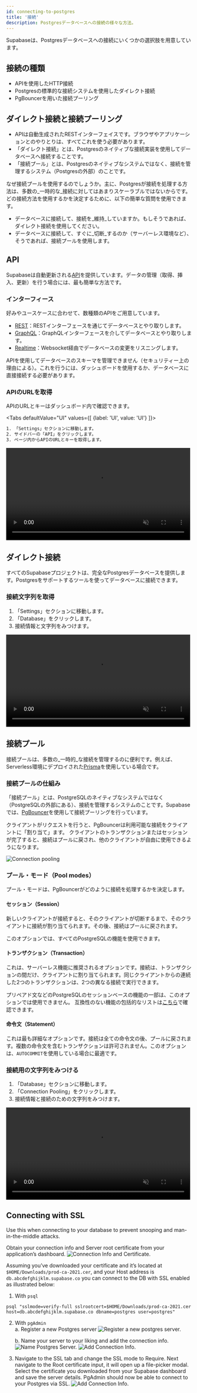 ```yaml
---
id: connecting-to-postgres
title: '接続'
description: Postgresデータベースへの接続の様々な方法。
---
```


Supabaseは、Postgresデータベースへの接続にいくつかの選択肢を用意しています。

## 接続の種類

- APIを使用したHTTP接続
- Postgresの標準的な接続システムを使用したダイレクト接続
- PgBouncerを用いた接続プーリング

## ダイレクト接続と接続プーリング

- APIは自動生成されたRESTインターフェイスです。ブラウザやアプリケーションとのやりとりは、すべてこれを使う必要があります。
- 「ダイレクト接続」とは、Postgresのネイティブな接続実装を使用してデータベースへ接続することです。
- 「接続プール」とは、Postgresのネイティブなシステムではなく、接続を管理するシステム（Postgresの外部）のことです。

なぜ接続プールを使用するのでしょうか。主に、Postgresが接続を処理する方法は、多数の_一時的な_接続に対してはあまりスケーラブルではないからです。
どの接続方法を使用するかを決定するために、以下の簡単な質問を使用できます。

- データベースに接続して、接続を_維持_していますか。もしそうであれば、ダイレクト接続を使用してください。
- データベースに接続して、すぐに_切断_するのか（サーバーレス環境など）、そうであれば、接続プールを使用します。

## API

Supabaseは自動更新される[API](/docs/guides/api)を提供しています。データの管理（取得、挿入、更新）を行う場合には、最も簡単な方法です。

### インターフィース 

好みやユースケースに合わせて、数種類のAPIをご用意しています。

- [REST](/docs/guides/api#rest-api)：RESTインターフェースを通じてデータベースとやり取りします。
- [GraphQL](/docs/guides/api#graphql-api)：GraphQLインターフェースを介してデータベースとやり取りします。
- [Realtime](/docs/guides/api#realtime-api)：Websocket経由でデータベースの変更をリスニングします。

APIを使用してデータベースのスキーマを管理できません（セキュリティー上の理由による）。これを行うには、ダッシュボードを使用するか、データベースに直接接続する必要があります。

### APIのURLを取得

APIのURLとキーはダッシュボード内で確認できます。

<Tabs
defaultValue="UI"
values={[
  {label: 'UI', value: 'UI'}
]}>
<TabItem value="UI">

```sh
1. 「Settings」セクションに移動します。
2. サイドバーの「API」をクリックします。
3. ページ内からAPIのURLとキーを取得します。
```

<video width="99%" muted playsInline controls="true">
  <source src="/docs/videos/api/api-url-and-key.mp4" type="video/mp4" muted playsInline />
</video>

</TabItem>
</Tabs>

## ダイレクト接続

すべてのSupabaseプロジェクトは、完全なPostgresデータベースを提供します。Postgresをサポートするツールを使ってデータベースに接続できます。

### 接続文字列を取得

1. 「Settings」セクションに移動します。
2. 「Database」をクリックします。
3. 接続情報と文字列をみつけます。

<video width="99%" muted playsInline controls="true">
  <source src="/docs/videos/postgres-connection.mp4" type="video/mp4" muted playsInline />
</video>

## 接続プール

接続プールは、多数の_一時的_な接続を管理するのに便利です。例えば、Serverless環境にデプロイされた[Prisma](/docs/guides/integrations/prisma)を使用している場合です。

### 接続プールの仕組み

「接続プール」とは、PostgreSQLのネイティブなシステムではなく（PostgreSQLの外部にある）、接続を管理するシステムのことです。Supabaseでは、[PgBouncer](https://www.pgbouncer.org/)を使用して接続プーリングを行っています。

クライアントがリクエストを行うと、PgBouncerは利用可能な接続をクライアントに「割り当て」ます。
クライアントのトランザクションまたはセッションが完了すると、接続はプールに戻され、他のクライアントが自由に使用できるようになります。

![Connection pooling](/img/guides/database/connection-pool.png)

### プール・モード（Pool modes）

プール・モードは、PgBouncerがどのように接続を処理するかを決定します。

#### セッション（Session）

新しいクライアントが接続すると、そのクライアントが切断するまで、そのクライアントに接続が割り当てられます。その後、接続はプールに戻されます。

このオプションでは、すべてのPostgreSQLの機能を使用できます。

#### トランザクション（Transaction）

これは、サーバーレス機能に推奨されるオプションです。接続は、トランザクションの間だけ、クライアントに割り当てられます。同じクライアントからの連続した2つのトランザクションは、2つの異なる接続で実行できます。

プリペアド文などのPostgreSQLのセッションベースの機能の一部は、このオプションでは使用できません。
互換性のない機能の包括的なリストは[こちら](https://www.pgbouncer.org/features.html)で確認できます。

#### 命令文（Statement）

これは最も詳細なオプションです。接続は全ての命令文の後、プールに戻されます。複数の命令文を含むトランザクションは許可されません。このオプションは、`AUTOCOMMIT`を使用している場合に最適です。

### 接続用の文字列をみつける

1. 「Database」セクションに移動します。
2. 「Connection Pooling」をクリックします。
3. 接続情報と接続のための文字列をみつけます。

<video width="99%" muted playsInline controls="true">
  <source src="/docs/videos/postgres-connection.mp4" type="video/mp4" muted playsInline />
</video>

## Connecting with SSL

Use this when connecting to your database to prevent snooping and man-in-the-middle attacks.

Obtain your connection info and Server root certificate from your application’s dashboard.
![Connection Info and Certificate.](/img/guides/database/connection-info-cert.png)

Assuming you’ve downloaded your certificate and it’s located at `$HOME/Downloads/prod-ca-2021.cer`, and your Host address is `db.abcdefghijklm.supabase.co` you can connect to the DB with
SSL enabled as illustrated below:

1. With `psql`

```
psql "sslmode=verify-full sslrootcert=$HOME/Downloads/prod-ca-2021.cer host=db.abcdefghijklm.supabase.co dbname=postgres user=postgres"
```

2. With `pgAdmin`  
   a. Register a new Postgres server
   ![Register a new postgres server.](/img/guides/database/register-server-pgAdmin.png)

   b. Name your server to your liking and add the connection info.
   ![Name Postgres Server.](/img/guides/database/name-pg-server.png)
   ![Add Connection Info.](/img/guides/database/add-pg-server-conn-info.png)

3. Navigate to the SSL tab and change the SSL mode to Require. Next navigate to the Root certificate input, it will open up a
   file-picker modal. Select the certificate you downloaded from your Supabase dashboard and save the server details. PgAdmin
   should now be able to connect to your Postgres via SSL.
   ![Add Connection Info.](/img/guides/database/add-ssl-config.png)

